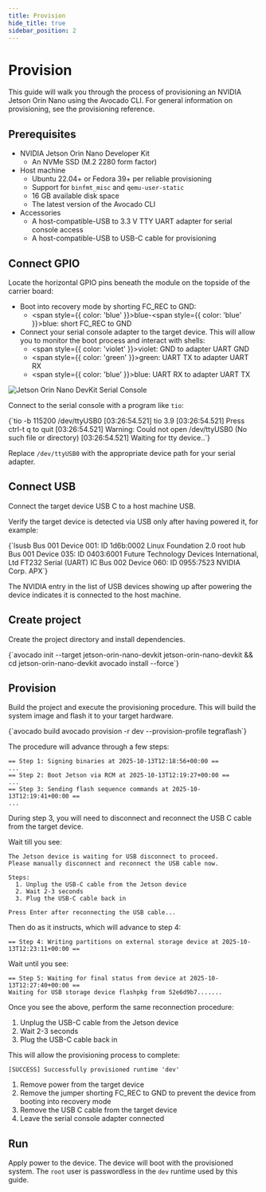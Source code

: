 ```yaml
---
title: Provision
hide_title: true
sidebar_position: 2
---
```



# Provision

This guide will walk you through the process of provisioning an NVIDIA Jetson Orin Nano using the Avocado CLI. For general information on provisioning, see the <Link href="/avocado-linux/references/provisioning">provisioning reference</Link>.

## Prerequisites

- NVIDIA Jetson Orin Nano Developer Kit
  - An NVMe SSD (M.2 2280 form factor)
- Host machine
  - Ubuntu 22.04+ or Fedora 39+ per <Link href="/avocado-linux/references/provisioning#reliable-provisioning">reliable provisioning</Link>
  - Support for `binfmt_misc` and `qemu-user-static`
  - 16 GB available disk space
  - The latest version of the <Link href="/avocado-linux/tools/avocado-cli/overview">Avocado CLI</Link>
- Accessories
  - A host-compatible-USB to 3.3 V TTY UART adapter for serial console access
  - A host-compatible-USB to USB-C cable for provisioning

## Connect GPIO

Locate the horizontal GPIO pins beneath the module on the topside of the carrier board:

- Boot into recovery mode by shorting FC_REC to GND:
  - <span style={{ color: 'blue' }}>blue</span>-<span style={{ color: 'blue' }}>blue</span>: short
    FC_REC to GND
- Connect your serial console adapter to the target device. This will allow you to monitor the boot process and interact with shells:
  - <span style={{ color: 'violet' }}>violet</span>: GND to adapter UART GND
  - <span style={{ color: 'green' }}>green</span>: UART TX to adapter UART RX
  - <span style={{ color: 'blue' }}>blue</span>: UART RX to adapter UART TX

<p>
  <img
    src="/img/jetson-orin-nano-devkit-serial-console.png"
    alt="Jetson Orin Nano DevKit Serial Console"
    style={{ width: '100%', maxWidth: '720px', display: 'block', margin: '0 auto' }}
  />
</p>

Connect to the serial console with a program like `tio`:

<CodeBlock language="text" title="Host machine">
  {`tio -b 115200 /dev/ttyUSB0
[03:26:54.521] tio 3.9
[03:26:54.521] Press ctrl-t q to quit
[03:26:54.521] Warning: Could not open /dev/ttyUSB0 (No such file or directory)
[03:26:54.521] Waiting for tty device..`}
</CodeBlock>

Replace <code>/dev/ttyUSB0</code> with the appropriate device path for your serial adapter.

## Connect USB

Connect the target device USB C to a host machine USB.

Verify the target device is detected via USB only after having powered it, for example:

<CodeBlock language="text" title="Host machine">
  {`lsusb
Bus 001 Device 001: ID 1d6b:0002 Linux Foundation 2.0 root hub
Bus 001 Device 035: ID 0403:6001 Future Technology Devices International, Ltd FT232 Serial (UART) IC
Bus 002 Device 060: ID 0955:7523 NVIDIA Corp. APX`}
</CodeBlock>

The NVIDIA entry in the list of USB devices showing up after powering the device indicates it is connected to the host machine.

## Create project

Create the project directory and install dependencies.

<CodeBlock title="Host machine">
  {`avocado init --target jetson-orin-nano-devkit jetson-orin-nano-devkit && cd jetson-orin-nano-devkit
avocado install --force`}
</CodeBlock>

## Provision

Build the project and execute the provisioning procedure. This will build the system image and flash it to your target hardware.

<CodeBlock language="bash" title="Host machine">
  {`avocado build
avocado provision -r dev --provision-profile tegraflash`}
</CodeBlock>

The procedure will advance through a few steps:

```
== Step 1: Signing binaries at 2025-10-13T12:18:56+00:00 ==
...
== Step 2: Boot Jetson via RCM at 2025-10-13T12:19:27+00:00 ==
...
== Step 3: Sending flash sequence commands at 2025-10-13T12:19:41+00:00 ==
...
```

During step 3, you will need to disconnect and reconnect the USB C cable from the target device.

Wait till you see:

```text
The Jetson device is waiting for USB disconnect to proceed.
Please manually disconnect and reconnect the USB cable now.

Steps:
  1. Unplug the USB-C cable from the Jetson device
  2. Wait 2-3 seconds
  3. Plug the USB-C cable back in

Press Enter after reconnecting the USB cable...
```

Then do as it instructs, which will advance to step 4:

```text
== Step 4: Writing partitions on external storage device at 2025-10-13T12:23:11+00:00 ==
```

Wait until you see:

```text
== Step 5: Waiting for final status from device at 2025-10-13T12:27:40+00:00 ==
Waiting for USB storage device flashpkg from 52e6d9b7.......
```

Once you see the above, perform the same reconnection procedure:

1. Unplug the USB-C cable from the Jetson device
2. Wait 2-3 seconds
3. Plug the USB-C cable back in

This will allow the provisioning process to complete:

```text
[SUCCESS] Successfully provisioned runtime 'dev'
```

1. Remove power from the target device
2. Remove the jumper shorting FC_REC to GND to prevent the device from booting into recovery mode
3. Remove the USB C cable from the target device
4. Leave the serial console adapter connected

## Run

Apply power to the device. The device will boot with the provisioned system. The `root` user is passwordless in the `dev` runtime used by this guide.
